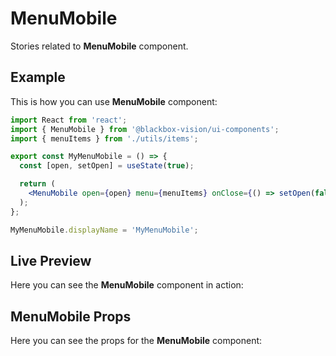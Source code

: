 

<Meta title="UI Components/MenuMobile" component={MenuMobile} />

# MenuMobile

Stories related to **MenuMobile** component.

## Example

This is how you can use **MenuMobile** component:

```jsx
import React from 'react';
import { MenuMobile } from '@blackbox-vision/ui-components';
import { menuItems } from './utils/items';

export const MyMenuMobile = () => {
  const [open, setOpen] = useState(true);

  return (
    <MenuMobile open={open} menu={menuItems} onClose={() => setOpen(false)} />
  );
};

MyMenuMobile.displayName = 'MyMenuMobile';
```

## Live Preview

Here you can see the **MenuMobile** component in action:

<Preview withSource="none">
  <Story name="Get started" decorators={[withKnobs, addThemeProvider(lightTheme)]}>
    <MenuMobileSample initialOpen={true} />
  </Story>
</Preview>

## MenuMobile Props

Here you can see the props for the **MenuMobile** component:

<Props of={MenuMobile} />
